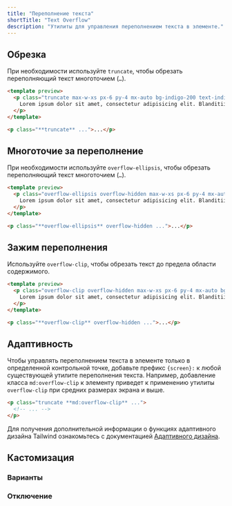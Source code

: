 ```yaml
---
title: "Переполнение текста"
shortTitle: "Text Overflow"
description: "Утилиты для управления переполнением текста в элементе."
---
```




## Обрезка

При необходимости используйте `truncate`, чтобы обрезать переполняющий текст многоточием (<code>…</code>).

```html indigo
<template preview>
  <p class="truncate max-w-xs px-6 py-4 mx-auto bg-indigo-200 text-indigo-500 font-medium rounded-lg">
    Lorem ipsum dolor sit amet, consectetur adipisicing elit. Blanditiisitaquequodpraesentiumexplicaboincidunt? Dolores beatae nam at sed dolorum ratione dolorem nisi velit cum.
  </p>
</template>

<p class="**truncate** ...">...</p>
```

## Многоточие за переполнение

При необходимости используйте `overflow-ellipsis`, чтобы обрезать переполняющий текст многоточием (<code>…</code>).

```html emerald
<template preview>
  <p class="overflow-ellipsis overflow-hidden max-w-xs px-6 py-4 mx-auto bg-emerald-200 text-emerald-500 font-medium rounded-lg">
    Lorem ipsum dolor sit amet, consectetur adipisicing elit. Blanditiisitaquequodpraesentiumexplicaboincidunt? Dolores beatae nam at sed dolorum ratione dolorem nisi velit cum.
  </p>
</template>

<p class="**overflow-ellipsis** overflow-hidden ...">...</p>
```

## Зажим переполнения

Используйте `overflow-clip`, чтобы обрезать текст до предела области содержимого.

```html lightBlue
<template preview>
  <p class="overflow-clip overflow-hidden max-w-xs px-6 py-4 mx-auto bg-light-blue-200 text-light-blue-500 font-medium rounded-lg">
    Lorem ipsum dolor sit amet, consectetur adipisicing elit. Blanditiisitaquequodpraesentiumexplicaboincidunt? Dolores beatae nam at sed dolorum ratione dolorem nisi velit cum.
  </p>
</template>

<p class="**overflow-clip** overflow-hidden ...">...</p>
```

## Адаптивность

Чтобы управлять переполнением текста в элементе только в определенной контрольной точке, добавьте префикс `{screen}:` к любой существующей утилите переполнения текста. Например, добавление класса `md:overflow-clip` к элементу приведет к применению утилиты `overflow-clip` при средних размерах экрана и выше.

```html
<p class="truncate **md:overflow-clip** ...">
  <!-- ... -->
</p>
```

Для получения дополнительной информации о функциях адаптивного дизайна Tailwind ознакомьтесь с документацией [Адаптивного дизайна](/docs/responsive-design).

## Кастомизация

### Варианты

<Variants plugin="textOverflow" />

### Отключение

<Disabling plugin="textOverflow" />
